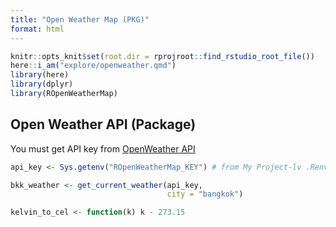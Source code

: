 ```yaml
---
title: "Open Weather Map (PKG)"
format: html
---
```


```r
knitr::opts_knit$set(root.dir = rprojroot::find_rstudio_root_file())
here::i_am("explore/openweather.qmd")
library(here)
library(dplyr)
library(ROpenWeatherMap)
```

## Open Weather API (Package)

You must get API key from [OpenWeather API](https://openweathermap.org/api)

```r
api_key <- Sys.getenv("ROpenWeatherMap_KEY") # from My Project-lv .Renviron
```

```r
bkk_weather <- get_current_weather(api_key, 
                                   city = "bangkok")
```





```r
kelvin_to_cel <- function(k) k - 273.15
```







